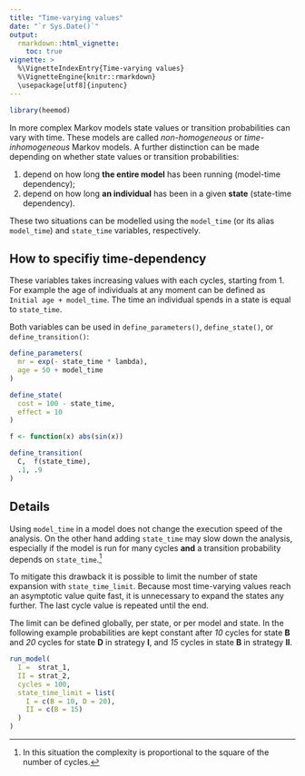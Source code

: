 ```yaml
---
title: "Time-varying values"
date: "`r Sys.Date()`"
output:
  rmarkdown::html_vignette:
    toc: true
vignette: >
  %\VignetteIndexEntry{Time-varying values}
  %\VignetteEngine{knitr::rmarkdown}
  \usepackage[utf8]{inputenc}
---
```


```r
library(heemod)
```

In more complex Markov models state values or transition probabilities can vary with time. These models are called *non-homogeneous* or *time-inhomogeneous* Markov models. A further distinction can be made depending on whether state values or transition probabilities:

  1. depend on how long __the entire model__ has been running (model-time dependency);
  2. depend on how long __an individual__ has been in a given  __state__ (state-time dependency).
  
These two situations can be modelled using the `model_time` (or its alias `model_time`) and `state_time` variables, respectively.

## How to specifiy time-dependency

These variables takes increasing values with each cycles, starting from 1. For example the age of individuals at any moment can be defined as `Initial age + model_time`. The time an individual spends in a state is equal to `state_time`.

Both variables can be used in `define_parameters()`, `define_state()`, or `define_transition()`:

```r
define_parameters(
  mr = exp(- state_time * lambda),
  age = 50 + model_time
)

define_state(
  cost = 100 - state_time,
  effect = 10
)

f <- function(x) abs(sin(x))

define_transition(
  C,  f(state_time),
  .1, .9
)
```

## Details

Using `model_time` in a model does not change the execution speed of the analysis. On the other hand adding `state_time` may slow down the analysis, especially if the model is run for many cycles **and** a transition probability depends on `state_time`.^[In this situation the complexity is proportional to the square of the number of cycles.]

To mitigate this drawback it is possible to limit the number of state expansion with `state_time_limit`. Because most time-varying values reach an asymptotic value quite fast, it is unnecessary to expand the states any further. The last cycle value is repeated until the end.

The limit can be defined globally, per state, or per model and state. In the following example probabilities are kept constant after *10* cycles for state **B** and *20* cycles for state **D** in strategy **I**, and *15* cycles in state **B** in strategy **II**.

```r
run_model(
  I =  strat_1,
  II = strat_2,
  cycles = 100,
  state_time_limit = list(
    I = c(B = 10, D = 20),
    II = c(B = 15)
  )
)
```
